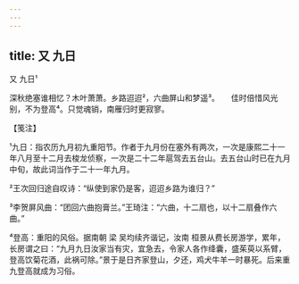 ```yaml
---
---
---
```

title: 又 九日
---



又 九日¹





深秋绝塞谁相忆？木叶萧萧。乡路迢迢²，六曲屏山和梦遥³。　　佳时倍惜风光别，不为登高⁴。只觉魂销，南雁归时更寂寥。





【笺注】


¹九日：指农历九月初九重阳节。作者于九月份在塞外有两次，一次是康熙二十一年八月至十二月去梭龙侦察，一次是二十二年扈驾去五台山。去五台山时已在九月中旬，故此词当作于二十一年九月。

²王次回归途自叹诗：“纵使到家仍是客，迢迢乡路为谁归？”

³李贺屏风曲：“团回六曲抱膏兰。”王琦注：“六曲，十二扇也，以十二扇叠作六曲。”

⁴登高：重阳的风俗。据南朝 梁 吴均续齐谐记，汝南 桓景从费长房游学，累年，长房谓之曰：“九月九日汝家当有灾，宜急去，令家人各作绛囊，盛茱萸以系臂，登高饮菊花酒，此祸可除。”景于是日齐家登山，夕还，鸡犬牛羊一时暴死。后来重九登高就成为习俗。
